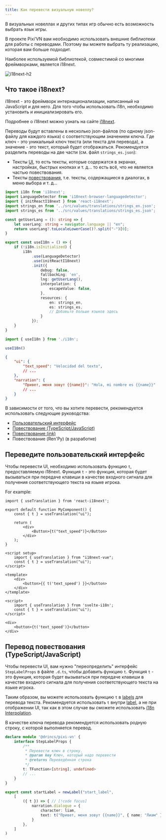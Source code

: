 ```yaml
---
title: Как перевести визуальную новеллу?
---
```


В визуальных новеллах и других типах игр обычно есть возможность выбрать язык игры.

В проекте Pixi’VN вам необходимо использовать внешние библиотеки для работы с переводами. Поэтому вы можете выбрать ту реализацию, которая вам больше подходит.

Наиболее используемой библиотекой, совместимой со многими фреймворками, является i18next.

![i18next-h2](/i18next.svg)

## Что такое i18next?

i18next - это фреймворк интернационализации, написанный на JavaScript и для него. Для того чтобы использовать i18n, необходимо установить и инициализировать его.

Подробнее о i18next можно узнать на сайте [i18next](https://www.i18next.com/).

Переводы будут вставлены в несколько json-файлов (по одному json-файлу для каждого языка) с соответствующим значением ключа. Где ключ - это уникальный ключ текста (или текста для перевода), а значение - это текст, который будет отображаться. Рекомендуется разделить переводы на две части (см. файл `strings_es.json`):

- Тексты [UI](/start/interface), то есть тексты, которые содержатся в экранах, настройках, быстрых кнопках и т. д... то есть всё, что не является частью повествования.
- Тексты [повествования](/start/narration), т.е. тексты, содержащиеся в диалогах, в меню выбора и т. д...

```ts tab="i18n.ts"
import i18n from 'i18next';
import LanguageDetector from 'i18next-browser-languagedetector';
import { initReactI18next } from 'react-i18next';
import strings_en from '../src/values/translations/strings_en.json';
import strings_es from '../src/values/translations/strings_es.json';

const getUserLang = (): string => {
    let userLang: string = navigator.language || "en";
    return userLang?.toLocaleLowerCase()?.split("-")[0];
}

export const useI18n = () => {
    if (!i18n.isInitialized) {
        i18n
            .use(LanguageDetector)
            .use(initReactI18next)
            .init({
                debug: false,
                fallbackLng: 'en',
                lng: getUserLang(),
                interpolation: {
                    escapeValue: false,
                },
                resources: {
                    en: strings_en,
                    es: strings_es,
                    // Добавьте больше языков здесь
                }
            });
    }
}
```

```ts tab="main.ts"
import { useI18n } from './i18n';

useI18n()
```

```json tab="locales/strings_es.json"
{
    "ui": {
        "text_speed": "Velocidad del texto",
        // ...
    },
    "narration": {
        "Привет, меня зовут {{name}}": "Hola, mi nombre es {{name}}"
        // ...
    }
}
```

В зависимости от того, что вы хотите перевести, рекомендуется использовать следующие руководства:

- [Пользовательский интерфейс](#translate-the-ui)
- [Повествование (TypeScript/JavaScript)](#translate-the-narration-typescriptjavascript)
- [Повествование (_ink_)](/ink/ink-translate)
- Повествование (Ren'Py) (в разработке)

## Переведите пользовательский интерфейс

Чтобы перевести UI, необходимо использовать функцию `t`, предоставляемую i18next. Функция `t` - это функция, которая будет вызываться при передаче клавиши в качестве входного сигнала для получения соответствующего текста на языке игрока.

For example:

```tsx tab="React"
import { useTranslation } from 'react-i18next';

export default function MyComponent() {
    const { t } = useTranslation("ui");

    return (
        <div>
            <Button>{t("text_speed")}</Button>
        </div>
    );
}
```

```vue tab="Vue"
<script setup>
    import { useTranslation } from "i18next-vue";
    const { t } = useTranslation("ui");
</script>

<template>
    <div>
        <button>{{ t('text_speed') }}</button>
    </div>
</template>
```

```svelte tab="Svelte"
<script>
    import { useTranslation } from 'svelte-i18n';
    const { t } = useTranslation("ui");
</script>

<div>
    <button>{t('text_speed')}</button>
</div>
```

## Перевод повествования (TypeScript/JavaScript)

Чтобы перевести UI, вам нужно "переопределить" интерфейс `StepLabelProps` в файле `.d.ts`, чтобы добавить функцию `t`. Функция `t` - это функция, которая будет вызываться при передаче клавиши в качестве входного сигнала для получения соответствующего текста на языке игрока.

Таким образом, вы можете использовать функцию `t` в [labels](/start/labels.md) для перевода текста. Рекомендуется использовать `t` внутри [label](/start/labels), а не при отображении UI, так как в этом случае вы сможете использовать [i18n Interpolation](https://i18next.com/translation-function/interpolation).

В качестве ключа перевода рекомендуется использовать родную строку, с которой выполняется перевод.

```ts tab="pixi-vn.d.ts"
declare module '@drincs/pixi-vn' {
    interface StepLabelProps {
        /**
         * Перевести ключ в строку.
         * @param key Ключ, который надо перевести
         * @returns Переведённая строка
         */
        t: TFunction<[string], undefined>
        // ...
    }
}
```

```ts tab="labels/startLabel.ts"
export const startLabel = newLabel("start_label",
    [
        ({ t }) => { // [!code focus]
            narration.dialogue = {
                character: liam,
                text: t("Привет, меня зовут {{name}}", { name: "Лиам" }) // [!code focus]
            }
        },
    ]
)
```
